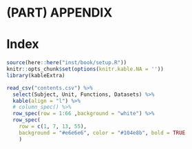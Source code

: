
# (PART) APPENDIX {-}

# Index {#contents}

```r
source(here::here("inst/book/setup.R"))
knitr::opts_chunk$set(options(knitr.kable.NA = ''))
library(kableExtra)
```

```r
read_csv("contents.csv") %>%
  select(Subject, Unit, Functions, Datasets) %>%
  kable(align = "l") %>%
  # column_spec() %>%
  row_spec(row = 1:66 ,background = "white") %>%
  row_spec(
    row = c(1, 7, 13, 55),
    background = "#e6e6e6", color = "#104e8b", bold = TRUE
    )
```

